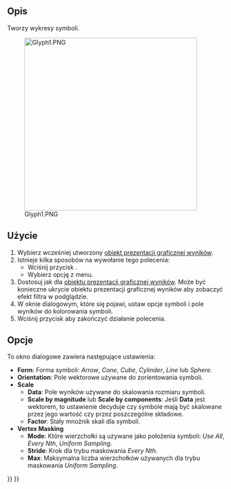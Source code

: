 <languages/>

{{Docnav/pl
|[[FEM_PostFilterContours/pl|Filtr konturów]]
|[[FEM_PostFilterDataAlongLine/pl|Filtr przycięcia linią]]
|[[FEM_Workbench/pl|środowisko pracy MES]]
|IconL=FEM_PostFilterContours.svg
|IconR=FEM_PostFilterDataAlongLine.svg
|IconC=Workbench_FEM.svg
}}

<div class="mw-translate-fuzzy">
{{GuiCommand/pl
|Name=FEM PostFilterGlyph
|Name/pl=MES: Filtr symboli
|MenuLocation=Wyniki → Filtr symboli
|Workbenches=[[FEM_Workbench/pl|MES]]
|Shortcut={{KEY|F}} {{KEY|G}}
|Version=1.1
|SeeAlso=[[FEM_PostPipelineFromResult/pl|Prezentacja graficzna wyników]], [[FEM_PostCreateFunctions/pl|Funkcje filtrów MES]], [[FEM_tutorial/pl|Poradnik MES]]
}}
</div>

<span id="Description"></span>
==Opis==

Tworzy wykresy symboli.

[[File:Glyph1.PNG|400px]]

{{Caption|Przykład filtra symboli.}}

<span id="Usage"></span>
==Użycie==

<div class="mw-translate-fuzzy">
# Wybierz wcześniej utworzony [[FEM_PostPipelineFromResult/pl|obiekt prezentacji graficznej wyników]].
# Istnieje kilka sposobów na wywołanie tego polecenia:
#* Wciśnij przycisk {{Button|[[Image:FEM_PostFilterGlyph.svg|16px]] [[FEM_PostFilterGlyph/pl|Filtr symboli]]}}.
#* Wybierz opcję {{MenuCommand|Wyniki → [[Image:FEM_PostFilterGlyph.svg|16px]] Filtr symboli}} z menu.
# Dostosuj {{MenuCommand|Opcje wyświetlania wyników}} jak dla [[FEM_PostPipelineFromResult/pl|obiektu prezentacji graficznej wyników]].  Może być konieczne ukrycie obiektu prezentacji graficznej wyników aby zobaczyć efekt filtra w podglądzie.
# W oknie dialogowym, które się pojawi, ustaw opcje symboli i pole wyników do kolorowania symboli.
# Wciśnij przycisk {{Button|OK}} aby zakończyć działanie polecenia.
</div>

<span id="Options"></span>
==Opcje==

To okno dialogowe zawiera następujące ustawienia:

* '''Form''': Forma symboli: ''Arrow'', ''Cone'', ''Cube'', ''Cylinder'', ''Line'' lub ''Sphere''.
* '''Orientation''': Pole wektorowe używane do zorientowania symboli.
* '''Scale'''
** '''Data''': Pole wyników używane do skalowania rozmiaru symboli.
** '''Scale by magnitude''' lub '''Scale by components''': Jeśli '''Data''' jest wektorem, to ustawienie decyduje czy symbole mają być skalowane przez jego wartość czy przez poszczególne składowe.
** '''Factor''': Stały mnożnik skali dla symboli.
* '''Vertex Masking'''
** '''Mode''': Które wierzchołki są używane jako położenia symboli: ''Use All'', ''Every Nth'', ''Uniform Sampling''.
** '''Stride''': Krok dla trybu maskowania ''Every Nth''.
** '''Max''': Maksymalna liczba wierzchołków używanych dla trybu maskowania ''Uniform Sampling''.


{{Docnav/pl
|[[FEM_PostFilterContours/pl|Filtr konturów]]
|[[FEM_PostFilterDataAlongLine/pl|Filtr przycięcia linią]]
|[[FEM_Workbench/pl|środowisko pracy MES]]
|IconL=FEM_PostFilterContours.svg
|IconR=FEM_PostFilterDataAlongLine.svg
|IconC=Workbench_FEM.svg
}}

{{FEM Tools navi{{#translation:}}}}
{{Userdocnavi{{#translation:}}}}